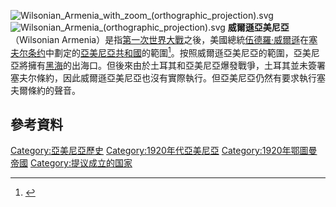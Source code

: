 {{expand|time=2015-01-21T17:09:49+00:00}}
{{refimprove|time=2015-01-21T17:09:49+00:00}}
[[File:Wilsonian_Armenia_with_zoom_(orthographic_projection).svg|thumb]]
[[File:Wilsonian_Armenia_(orthographic_projection).svg|thumb]]
{{亚美尼亚历史}}
'''威爾遜亞美尼亞'''（Wilsonian Armenia）是指[[第一次世界大戰|第一次世界大戰]]之後，美國總統[[伍德羅·威爾遜|伍德羅·威爾遜]]在[[塞夫尔条约|塞夫尔条约]]中劃定的[[亚美尼亚民主共和国|亞美尼亞共和國]]的範圍<ref>{{cite book|last=Hovannisian|first=Richard G.|authorlink=Richard G. Hovannisian|title=The Republic of Armenia, Vol. IV: Between Crescent and Sickle, Partition and Sovietization|publisher=University of California Press|year=1996|location=Berkeley, California|isbn=0-520-08804-2|pages=40–44}}</ref>。按照威爾遜亞美尼亞的範圍，亞美尼亞將擁有[[黑海|黑海]]的出海口。但後來由於土耳其和亞美尼亞爆發戰爭，土耳其並未簽署塞夫尔條約，因此威爾遜亞美尼亞也沒有實際執行。但亞美尼亞仍然有要求執行塞夫爾條約的聲音。

== 參考資料 ==
<references/>

[[Category:亞美尼亞歷史|Category:亞美尼亞歷史]]
[[Category:1920年代亞美尼亞|Category:1920年代亞美尼亞]]
[[Category:1920年鄂圖曼帝國|Category:1920年鄂圖曼帝國]]
[[Category:提议成立的国家|Category:提议成立的国家]]